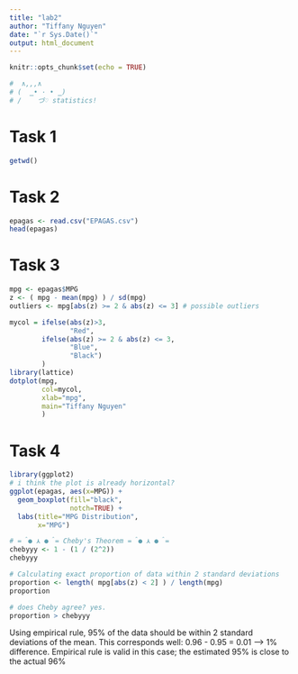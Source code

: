 ```yaml
---
title: "lab2"
author: "Tiffany Nguyen"
date: "`r Sys.Date()`"
output: html_document
---
```


```r
knitr::opts_chunk$set(echo = TRUE)
```

```r
#  ∧,,,∧
# (  ̳• · • ̳)
# /    づ♡ statistics!
```

# Task 1
```r
getwd()
```

# Task 2
```r
epagas <- read.csv("EPAGAS.csv")
head(epagas)
```

# Task 3
```r
mpg <- epagas$MPG
z <- ( mpg - mean(mpg) ) / sd(mpg)
outliers <- mpg[abs(z) >= 2 & abs(z) <= 3] # possible outliers

mycol = ifelse(abs(z)>3, 
               "Red",
        ifelse(abs(z) >= 2 & abs(z) <= 3,
               "Blue", 
               "Black")
        )  
library(lattice)
dotplot(mpg,
        col=mycol,
        xlab="mpg",
        main="Tiffany Nguyen"
        )

```

# Task 4
```r
library(ggplot2)
# i think the plot is already horizontal?
ggplot(epagas, aes(x=MPG)) + 
  geom_boxplot(fill="black", 
               notch=TRUE) + 
  labs(title="MPG Distribution", 
       x="MPG")

# =＾● ⋏ ●＾= Cheby's Theorem =＾● ⋏ ●＾=
chebyyy <- 1 - (1 / (2^2))
chebyyy

# Calculating exact proportion of data within 2 standard deviations
proportion <- length( mpg[abs(z) < 2] ) / length(mpg)
proportion

# does Cheby agree? yes.
proportion > chebyyy
```

Using empirical rule, 95% of the data should be within 2 standard deviations of the mean. 
This corresponds well: 0.96 - 0.95 = 0.01 --> 1% difference.
Empirical rule is valid in this case; the estimated 95% is close to the actual 96%

